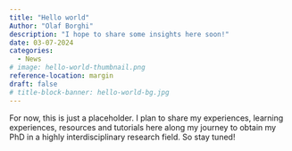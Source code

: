 ```yaml
---
title: "Hello world"
Author: "Olaf Borghi"
description: "I hope to share some insights here soon!"
date: 03-07-2024
categories: 
  - News
# image: hello-world-thumbnail.png
reference-location: margin
draft: false
# title-block-banner: hello-world-bg.jpg
---
```


For now, this is just a placeholder. I plan to share my experiences, learning experiences, resources and tutorials here along my journey to obtain my PhD in a highly interdisciplinary research field. So stay tuned!